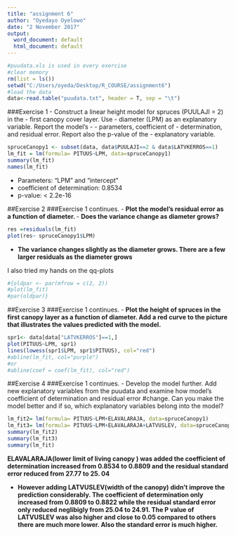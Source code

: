 ```yaml
---
title: "assignment 6"
author: "Oyedayo Oyelowo"
date: "2 November 2017"
output:
  word_document: default
  html_document: default
---
```


```r
#puudata.xls is used in every exercise
#clear memory
rm(list = ls())
setwd("C:/Users/oyeda/Desktop/R_COURSE/assignment6")
#load the data
data<-read.table("puudata.txt", header = T, sep = "\t")
```

###Exercise 1
-  Construct a linear height model for spruces (PUULAJI = 2) in the -  first canopy cover layer. Use
-  diameter (LPM) as an explanatory variable. Report the model's -  -  parameters, coefficient of
-  determination, and residual error. Report also the p-value of the -  explanatory variable.

```r
spruceCanopy1 <- subset(data, data$PUULAJI==2 & data$LATVKERROS==1)
lm_fit = lm(formula= PITUUS~LPM, data=spruceCanopy1)
summary(lm_fit)
names(lm_fit)
```
-  Parameters: "LPM" and "intercept"
-  coefficient of determination: 0.8534
-  p-value: < 2.2e-16



##Exercise 2
###Exercise 1 continues.
-   **Plot the model's residual error as a function of diameter. **
-   **Does the variance change as diameter grows?**
```r
res =residuals(lm_fit)
plot(res~ spruceCanopy1$LPM)
```


-   **The variance changes slightly as the diameter grows. There are a few larger residuals as the diameter grows**

I also tried my hands on the qq-plots
```r
#{oldpar <- par(mfrow = c(2, 2))
#plot(lm_fit)
#par(oldpar)}
```


##Exercise 3
###Exercise 1 continues.
-  **Plot the height of spruces in the first canopy layer as a function of diameter. Add a red curve to the picture that illustrates the values predicted with the model.**
```r
spr1<- data[data["LATVKERROS"]==1,]
plot(PITUUS~LPM, spr1)
lines(lowess(spr1$LPM, spr1$PITUUS), col="red")
#abline(lm_fit, col="purple")
#or
#abline(coef = coef(lm_fit), col="red")
```

##Exercise 4
###Exercise 1 continues.
-  Develop the model further. Add new explanatory variables from the puudata and examine how model's coefficient of determination and residual error  #change. Can you make the model better and if so, which explanatory variables belong into the model?
```r
lm_fit2= lm(formula= PITUUS~LPM+ELAVALARAJA, data=spruceCanopy1)
lm_fit3= lm(formula= PITUUS~LPM+ELAVALARAJA+LATVUSLEV, data=spruceCanopy1)
summary(lm_fit2)
summary(lm_fit3)
summary(lm_fit)
````

**ELAVALARAJA(lower limit of living canopy )  was added the coefficient of determination increased from 0.8534 to 0.8809 and the residual standard error reduced from 27.77 to 25. 04**

-  **However adding LATVUSLEV(width of the canopy) didn't improve the  prediction considerably. The coefficient of determination only increased from 0.8809 to 0.8822 while the residual standard error only reduced neglibigly from 25.04 to 24.91. The P value of LATVUSLEV was also higher and close to 0.05 compared to others there are  much more lower. Also the standard error is much higher.**




